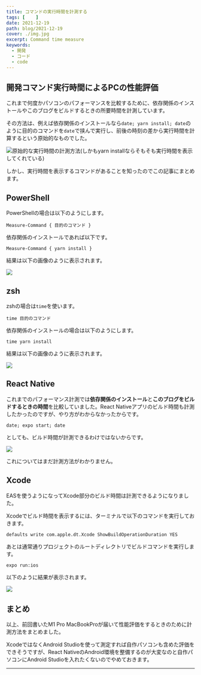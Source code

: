 ```yaml
---
title: コマンドの実行時間を計測する
tags: [    ]
date: 2021-12-19
path: blog/2021-12-19
cover: ./img.jpg
excerpt: Command time measure
keywords:
  - 開発
  - コード
  - code
---
```


## 開発コマンド実行時間によるPCの性能評価

これまで何度かパソコンのパフォーマンスを比較するために、依存関係のインストールやこのブログをビルドするときの所要時間を計測しています。

その方法は、例えば依存関係のインストールなら`date; yarn install; date`のように目的のコマンドを`date`で挟んで実行し、前後の時刻の差から実行時間を計算するという原始的なものでした。

![原始的な実行時間の計測方法(しかもyarn installならそもそも実行時間を表示してくれている)](./img1.jpg)

しかし、実行時間を表示するコマンドがあることを知ったのでこの記事にまとめます。

## PowerShell

PowerShellの場合は以下のようにします。

```shell
Measure-Command { 目的のコマンド }
```

依存関係のインストールであれば以下です。

```shell
Measure-Command { yarn install }
```

結果は以下の画像のように表示されます。

![](./img2.jpg)

## zsh

zshの場合は`time`を使います。

```shell
time 目的のコマンド
```

依存関係のインストールの場合は以下のようにします。

```shell
time yarn install
```

結果は以下の画像のように表示されます。

![](./img3.png)

## React Native

これまでのパフォーマンス計測では**依存関係のインストール**と**このブログをビルドするときの時間**を比較していました。React Nativeアプリのビルド時間も計測したかったのですが、やり方がわからなかったからです。

```shell
date; expo start; date
```

としても、ビルド時間が計測できるわけではないからです。

![](./img4.jpg)

これについてはまだ計測方法がわかりません。

## Xcode

EASを使うようになってXcode部分のビルド時間は計測できるようになりました。

Xcodeでビルド時間を表示するには、ターミナルで以下のコマンドを実行しておきます。

```shell
defaults write com.apple.dt.Xcode ShowBuildOperationDuration YES
```

あとは通常通りプロジェクトのルートディレクトリでビルドコマンドを実行します。

```shell
expo run:ios
```

以下のように結果が表示されます。

![](./img5.png)

## まとめ

以上、<Link to="/blog/2021-12-18">前回</Link>書いたM1 Pro MacBookProが届いて性能評価をするときのために計測方法をまとめました。

XcodeではなくAndroid Studioを使って測定すれば自作パソコンも含めた評価をできそうですが、React NativeのAndroid環境を整備するのが大変なのと自作パソコンにAndroid Studioを入れたくないのでやめておきます。

---